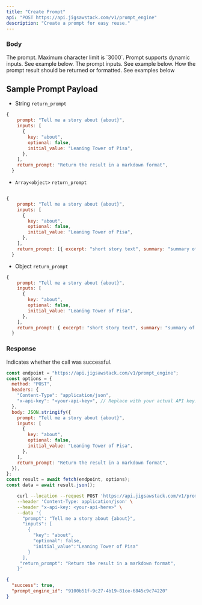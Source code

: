 ```yaml
---
title: "Create Prompt"
api: "POST https://api.jigsawstack.com/v1/prompt_engine"
description: "Create a prompt for easy reuse."
---
```


### Body

<ParamField body="prompt" type="string" required>
  The prompt. Maximum character limit is `3000`. Prompt supports dynamic inputs.
  See example below.
</ParamField>

<ParamField body="inputs" type="array<object>">
  The prompt inputs. See example below.
</ParamField>

<ParamField body="return_prompt" type="string | array | object">
  How the prompt result should be returned or formatted. See examples below
</ParamField>

## Sample Prompt Payload

- String `return_prompt`

```javascript
{
    prompt: "Tell me a story about {about}",
    inputs: [
      {
        key: "about",
        optional: false,
        initial_value: "Leaning Tower of Pisa",
      },
    ],
    return_prompt: "Return the result in a markdown format",
  }
```

- `Array<object>` `return_prompt`

```javascript

{
    prompt: "Tell me a story about {about}",
    inputs: [
      {
        key: "about",
        optional: false,
        initial_value: "Leaning Tower of Pisa",
      },
    ],
    return_prompt: [{ excerpt: "short story text", summary: "summary of story" }],
  }
```

- Object `return_prompt`

```javascript
{
    prompt: "Tell me a story about {about}",
    inputs: [
      {
        key: "about",
        optional: false,
        initial_value: "Leaning Tower of Pisa",
      },
    ],
    return_prompt: { excerpt: "short story text", summary: "summary of story" },
  }
```

<Snippet file="header.mdx" />

### Response

<ResponseField name="success" type="boolean">
  Indicates whether the call was successful.
</ResponseField>

<RequestExample>

```javascript Node.js
const endpoint = "https://api.jigsawstack.com/v1/prompt_engine";
const options = {
  method: "POST",
  headers: {
    "Content-Type": "application/json",
    "x-api-key": "<your-api-key>", // Replace with your actual API key.
  },
  body: JSON.stringify({
    prompt: "Tell me a story about {about}",
    inputs: [
      {
        key: "about",
        optional: false,
        initial_value: "Leaning Tower of Pisa",
      },
    ],
    return_prompt: "Return the result in a markdown format",
  }),
};
const result = await fetch(endpoint, options);
const data = await result.json();
```

```bash cURL
    curl --location --request POST 'https://api.jigsawstack.com/v1/prompt_engine' \
    --header 'Content-Type: application/json' \
    --header "x-api-key: <your-api-here>" \
    --data '{
      "prompt": "Tell me a story about {about}",
      "inputs": [
        {
          "key": "about",
          "optional": false,
          "initial_value":"Leaning Tower of Pisa"
        }
      ],
     "return_prompt": "Return the result in a markdown format",
    }'
```

</RequestExample>

<ResponseExample>

```json Response
{
  "success": true,
  "prompt_engine_id": "9100b51f-9c27-4b19-81ce-6845c9c74220"
}
```

</ResponseExample>
